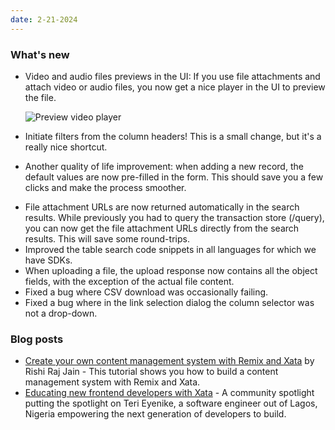 ```yaml
---
date: 2-21-2024
---
```


### What's new

- Video and audio files previews in the UI: If you use file attachments and attach video or audio files, you now get a nice player in the UI to preview the file.

  ![Preview video player](images/preview_video.png)

- Initiate filters from the column headers! This is a small change, but it's a really nice shortcut.
- Another quality of life improvement: when adding a new record, the default values are now pre-filled in the form. This should save you a few clicks and make the process smoother.

<ArticleVideo
    platform="html"
    src="https://us-east-1.storage.xata.sh/labrlg4kc97fndpb6ks39uo2m8"
    width="1280"
    height="720"
/>
- File attachment URLs are now returned automatically in the search results. While previously you had to query the transaction store (/query), you can now get the file attachment URLs directly from the search results. This will save some round-trips.
- Improved the table search code snippets in all languages for which we have SDKs.
- When uploading a file, the upload response now contains all the object fields, with the exception of the actual file content.
- Fixed a bug where CSV download was occasionally failing.
- Fixed a bug where in the link selection dialog the column selector was not a drop-down.

### Blog posts

- [Create your own content management system with Remix and Xata](https://xata.io/blog/content-management-system-remix-xata) by Rishi Raj Jain - This tutorial shows you how to build a content management system with Remix and Xata.
- [Educating new frontend developers with Xata](https://xata.io/blog/community-spotlight-educating-frontend-developers) - A community spotlight putting the spotlight on Teri Eyenike, a software engineer out of Lagos, Nigeria empowering the next generation of developers to build.
